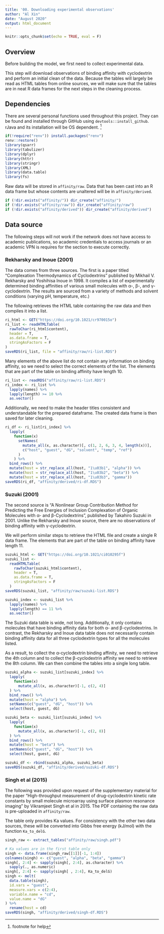 ```yaml
---
title: '00. Downloading experimental observations'
author: "Al Xin"
date: "August 2020"
output: html_document
---
```


```r
knitr::opts_chunk$set(echo = TRUE, eval = F)
```

## Overview

Before building the model, we first need to collect experimental data.

This step will download observations of binding affinity with cyclodextrin and perform an initial clean of the data. Because the tables will largely be read as HTML tables from online sources, we will make sure that the tables are in neat R data frames for the next steps in the cleaning process. 

## Dependencies

There are several personal functions used throughout this project. They can be found and installed through GitHub using `devtools::install_github`. rJava and its installation will
be OS dependent. ^[footnote for help]

```r
if(!require("renv")) install.packages("renv")
renv::restore()
library(qsarr)
library(tabulizer)
library(dplyr)
library(httr)
library(stringr)
library(XML)
library(data.table)
library(fs)
```


Raw data will be stored in `affinity/raw`. Data that has been cast into an R data frame but whose contents are unaltered will be in `affinity/derived`. 


```r
if (!dir.exists("affinity/")) dir_create("affinity/")
if (!dir.exists("affinity/raw")) dir_create("affinity/raw")
if (!dir.exists("affinity/derived")) dir_create("affinity/derived")
```

## Data source

The following steps will not work if the network does not have access to academic publications, so academic credentials to access journals or an academic VPN is requires for the section to execute correctly. 

### Rekharsky and Inoue (2001)

The data comes from three sources. The first is a paper titled "Complexation Thermodynamics of Cyclodextrins" published by Mikhail V. Rekharsky and Yoshihisa Inoue in 1998. It compiles a list of experimentally determined binding affinities of various small molecules with α-, β-, and γ-cyclodextrin. The results are sourced from a variety of methods and solvent conditions (varying pH, temperature, etc.) 

The following retrieves the HTML table containing the raw data and then compiles it into a list. 

```r
ri_html <- GET("https://doi.org/10.1021/cr970015o")
ri_list <- readHTMLTable(
  rawToChar(ri_html$content), 
  header = T,
  as.data.frame = T,
  stringAsFactors = F
)
saveRDS(ri_list, file = "affinity/raw/ri-list.RDS")
```

Many elements of the above list do not contain any information on binding affinity, so we need to select the correct elements of the list. The elements that are part of the table on binding affinity have length 10. 

```r
ri_list <- readRDS("affinity/raw/ri-list.RDS")
ri_index <- ri_list %>% 
  lapply(names) %>% 
  lapply(length) >= 10 %>% 
  as.vector()
```

Additionally, we need to make the header titles consistent and understandable for the prepared dataframe. The created data frame is then saved for later cleaning.

```r
ri_df <- ri_list[ri_index] %>%
  lapply(
    function(x) 
      setNames(
        mutate_all(x, as.character)[, c(1, 2, 6, 3, 4, length(x))], 
        c("host", "guest", "dG", "solvent", "temp", "ref")
      )
    ) %>%
  bind_rows() %>%
  mutate(host = str_replace_all(host, "1\u03b1", "alpha")) %>%
  mutate(host = str_replace_all(host, "1\u03b2", "beta")) %>%
  mutate(host = str_replace_all(host, "1\u03b3", "gamma"))
saveRDS(ri_df, "affinity/derived/ri-df.RDS")
```

### Suzuki (2001)

The second source is "A Nonlinear Group Contribution Method for Predicting the Free Energies of Inclusion Complexation of Organic Molecules with α- and β-Cyclodextrins", published by Takahiro Suzuki in 2001. Unlike the Rekharsky and Inoue source, there are no observations of binding affinity with γ-cyclodextrin.

We will perform similar steps to retrieve the HTML file and create a single R data frame. The elements that are part of the table on binding affinity have length 11. 

```r
suzuki_html <- GET("https://doi.org/10.1021/ci010295f")
suzuki_list <-
  readHTMLTable(
    rawToChar(suzuki_html$content),
    header = T,
    as.data.frame = T,
    stringAsFactors = F
  )
saveRDS(suzuki_list, "affinity/raw/suzuki-list.RDS")

suzuki_index <- suzuki_list %>% 
  lapply(names) %>% 
  lapply(length) == 11 %>% 
  as.vector()
```

The Suzuki data table is wide, not long. Additionally, it only contains molecules that have binding affinity data for both α- and β-cyclodextrins. In contrast, the Rekharsky and Inoue data table does not necessarily contain binding affinity data for all three cyclodextrin types for all the molecules listed. 

As a result, to collect the α-cyclodextrin binding affinity, we need to retrieve the 4th column and to collect the β-cyclodextrin affinity we need to retrieve the 8th column. We can then combine the tables into a single long table. 

``` r
suzuki_alpha <- suzuki_list[suzuki_index] %>%
  lapply(
    function(x)
      mutate_all(x, as.character)[-1, c(2, 4)]
  ) %>%
  bind_rows() %>%
  mutate(host = "alpha") %>%
  setNames(c("guest", "dG", "host")) %>%
  select(host, guest, dG)

suzuki_beta <- suzuki_list[suzuki_index] %>%
  lapply(
    function(x)
      mutate_all(x, as.character)[-1, c(2, 8)]
  ) %>%
  bind_rows() %>%
  mutate(host = "beta") %>%
  setNames(c("guest", "dG", "host")) %>%
  select(host, guest, dG)

suzuki_df <- rbind(suzuki_alpha, suzuki_beta)
saveRDS(suzuki_df, "affinity/derived/suzuki-df.RDS")
```

### Singh et al (2015)

The following was provided upon request of the supplementary material for the paper "High-throughput measurement of drug-cyclodextrin kinetic rate constants by small molecule microarray using surface plasmon resonance imaging" by Vikramjeet Singh et al in 2015. The PDF containing the raw data is pre-uploaded in `affinity/raw`.

The table only provides Ka values. For consistency with the other two data sources, these will be converted into Gibbs free energy (kJ/mol) with the function `Ka_to_delG`.

```r
singh_raw <- extract_tables("affinity/raw/singh.pdf")

# Ka values are in the first table only
singh <- data.frame(singh_raw[[1]][-1, 1:4])
colnames(singh) <- c("guest", "alpha", "beta", "gamma")
singh[, 2:4] <- sapply(singh[, 2:4], as.character) %>%
  sapply(., as.numeric)
singh[, 2:4] <- sapply(singh[ , 2:4], Ka_to_delG)
singh <- melt(
  data.table(singh),
  id.vars = "guest",
  measure.vars = c(2:4),
  variable.name = "cd",
  value.name = "dG"
) %>%
  rename(host = cd)
saveRDS(singh, "affinity/derived/singh-df.RDS")
```